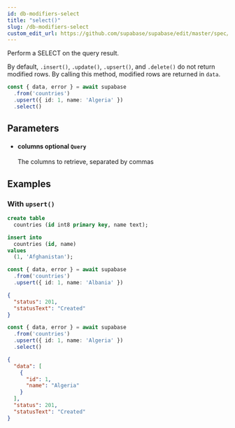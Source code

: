```yaml
---
id: db-modifiers-select
title: "select()"
slug: /db-modifiers-select
custom_edit_url: https://github.com/supabase/supabase/edit/master/spec/supabase_js_v2.yml
---
```


Perform a SELECT on the query result.

By default, `.insert()`, `.update()`, `.upsert()`, and `.delete()` do not
return modified rows. By calling this method, modified rows are returned in
`data`.

```ts
const { data, error } = await supabase
  .from('countries')
  .upsert({ id: 1, name: 'Algeria' })
  .select()
```


## Parameters


<ul className="method-list-group">
  
<li className="method-list-item">
  <h4 className="method-list-item-label">
    <span className="method-list-item-label-name">
      columns
    </span>
    <span className="method-list-item-label-badge false">
      optional
    </span>
    <span className="method-list-item-validation">
      <code>Query</code>
    </span>
  </h4>
  <div class="method-list-item-description">

The columns to retrieve, separated by commas

  </div>
  
</li>

</ul>














## Examples

### With `upsert()`

<Tabs scrollable size="small" type="underlined" defaultActiveId="schema">
<TabPanel id="schema" label="Schema">

  ```sql
  create table
    countries (id int8 primary key, name text);

  insert into
    countries (id, name)
  values
    (1, 'Afghanistan');
  ```

</TabPanel>
<TabPanel id="js" label="JavaScript">

  ```ts
  const { data, error } = await supabase
    .from('countries')
    .upsert({ id: 1, name: 'Albania' })
  ```

</TabPanel>
<TabPanel id="result" label="Result">

  ```json
  {
    "status": 201,
    "statusText": "Created"
  }
  ```

</TabPanel>
</Tabs>

<Tabs scrollable size="small" type="underlined" defaultActiveId="js">
<TabPanel id="js" label="JavaScript">

  ```ts
  const { data, error } = await supabase
    .from('countries')
    .upsert({ id: 1, name: 'Algeria' })
    .select()
  ```

</TabPanel>
<TabPanel id="result" label="Result">

  ```json
  {
    "data": [
      {
        "id": 1,
        "name": "Algeria"
      }
    ],
    "status": 201,
    "statusText": "Created"
  }
  ```

</TabPanel>
</Tabs>